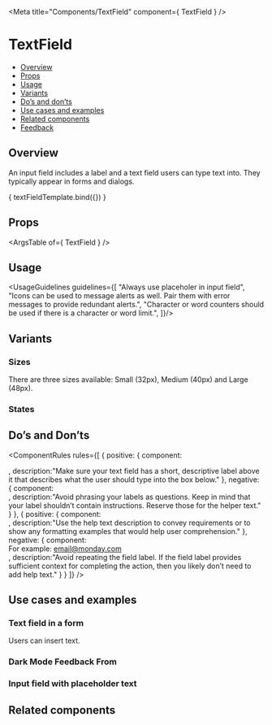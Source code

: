 
<Meta
  title="Components/TextField"
  component={ TextField }
/>

<!--- Component template -->


<!--- Component documentation -->

# TextField
- [Overview](#overview)
- [Props](#props)
- [Usage](#usage)
- [Variants](#variants)
- [Do’s and don’ts](#dos-and-donts)
- [Use cases and examples](#use-cases-and-examples)
- [Related components](#related-components)
- [Feedback](#feedback)

## Overview
An input field includes a label and a text field users can type text into. They typically appear in forms and dialogs.

<Canvas>
  <Story name="Overview"
         args={ {title: "name", iconName: "fa fa-square", validation: {text: "success"}, wrapperClassName: "monday-storybook-text-field_size", showCharCount: true, placeholder: "Placeholder text here"  } }>
    { textFieldTemplate.bind({}) }
  </Story>
</Canvas>

## Props
<ArgsTable of={ TextField } />

## Usage
<UsageGuidelines guidelines={[
  "Always use placeholer in input field",
  "Icons can be used to message alerts as well. Pair them with error messages to provide redundant alerts.",
  "Character or word counters should be used if there is a character or word limit.",
]}/>

## Variants
### Sizes
There are three sizes available: Small (32px), Medium (40px) and Large (48px).
<Canvas>
  <Story name="Sizes">
    <div className="monday-storybook-text-field_column-wrapper">
      <TextField placeholder="Small" />
      <TextField placeholder="Meduim" size={TextField.sizes.MEDIUM} />
      <TextField placeholder="Large" size={TextField.sizes.LARGE} />
    </div>
  </Story>
</Canvas>

### States
<Canvas>
  <Story name="States">
    <div className="monday-storybook-text-field_wrapper">
      <div className="monday-storybook-text-field_column-wrapper">
        <TextField placeholder="Disabled" size={TextField.sizes.MEDIUM} disabled />
        <TextField placeholder="With icon" iconName={Email} size={TextField.sizes.MEDIUM} />
        <TextField placeholder="Active" autoFocus size={TextField.sizes.MEDIUM} />
      </div>
      <div className="monday-storybook-text-field_column-wrapper">
        <TextField placeholder="With field label" title="Name" size={TextField.sizes.MEDIUM} />
        <TextField placeholder="Success" validation={{ status: "success" }} iconName={Check} size={TextField.sizes.MEDIUM} />
        <TextField placeholder="Error" validation={{ status: "error" }} iconName={CloseSmall} size={TextField.sizes.MEDIUM} />
      </div>
    </div>
  </Story>
</Canvas>

## Do’s and Don’ts
<ComponentRules
  rules={[
    {
      positive: {
        component:
        <div className="monday-storybook-text-field_size">
          <TextField placeholder="johndoe@gmail.com" title="Email" size={TextField.sizes.MEDIUM} />
        </div>,
        description:"Make sure your text field has a short, descriptive label above it that describes what the user should type into the box below."
      },
      negative: {
        component:
        <div className="monday-storybook-text-field_size">
          <TextField placeholder="What is your email address?" size={TextField.sizes.MEDIUM} />
        </div>,
        description:"Avoid phrasing your labels as questions. Keep in mind that your label shouldn’t contain instructions. Reserve those for the helper text."
      }
    },
    {
      positive: {
        component:
        <div className="monday-storybook-text-field_size">
          <TextField title="Email" size={TextField.sizes.MEDIUM} />
        </div>,
        description:"Use the help text description to convey requirements or to show any formatting examples that would help user comprehension."
      },
      negative: {
        component:
        <div className="monday-storybook-text-field_size">
          <TextField placeholder="email@monday.com" title="Email" size={TextField.sizes.MEDIUM} />
          For example: email@monday.com
        </div>,
        description:"Avoid repeating the field label. If the field label provides sufficient context for completing the action, then you likely don’t need to add help text."
      }
    }
  ]}
/>

## Use cases and examples
### Text field in a form
Users can insert text.
<Canvas>
  <Story name="Text field in a form">
    <div>
      <h3>Dark Mode Feedback From</h3>
      <div>
      <TextField 
        title="Your Name" 
        size={TextField.sizes.MEDIUM}
      />
      <TextField 
        title="Email" 
        size={TextField.sizes.MEDIUM}
      />
      </div>
    </div>
  </Story>
</Canvas>

### Input field with placeholder text
<Canvas>
  <Story name="Input field with placeholder text">
    <div className="monday-storybook-text-field_size">
      <TextField 
        placeholder="Enter one or more email" 
        labelIconName={Email} 
        title="Invite with email" 
        size={TextField.sizes.MEDIUM}
      />
    </div>
  </Story>
</Canvas>

## Related components
<RelatedComponents componentsNames={[]} />